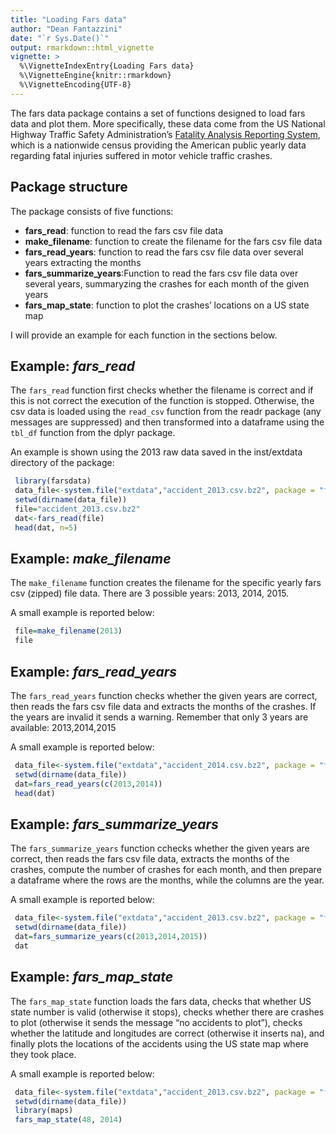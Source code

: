 ```yaml
---
title: "Loading Fars data"
author: "Dean Fantazzini"
date: "`r Sys.Date()`"
output: rmarkdown::html_vignette
vignette: >
  %\VignetteIndexEntry{Loading Fars data}
  %\VignetteEngine{knitr::rmarkdown}
  %\VignetteEncoding{UTF-8}
---
```


The fars data package contains a set of functions designed to load fars data and plot them. More specifically, these data come from the US National Highway Traffic Safety Administration's [Fatality Analysis Reporting System](http://www.nhtsa.gov/Data/Fatality-Analysis-Reporting-System-(FARS)), which is a nationwide census providing the American public yearly data regarding fatal injuries suffered in motor vehicle traffic crashes.


## Package structure

The package consists of five functions:

* **fars_read**: function to read the fars csv file data
* **make_filename**: function to create the filename for the fars csv file data
* **fars_read_years**: function to read the fars csv file data over several years extracting the months
* **fars_summarize_years**:Function to read the fars csv file data over several years, summaryzing the crashes for each month of the given years
* **fars_map_state**: function to plot the crashes' locations on a US state map

I will provide an example for each function in the sections below.

## Example: *fars_read*

The `fars_read` function  first checks whether the filename is correct and if this is not correct the execution of the function is stopped. Otherwise, the csv data is loaded using the `read_csv` function from the readr package (any messages are suppressed) and then transformed into a dataframe using the `tbl_df` function from the dplyr package. 

An example is shown using the 2013 raw data saved in the inst/extdata directory of the package:

```r
 library(farsdata)
 data_file<-system.file("extdata","accident_2013.csv.bz2", package = "farsdata")
 setwd(dirname(data_file))
 file="accident_2013.csv.bz2"
 dat<-fars_read(file)
 head(dat, n=5)
```


## Example: *make_filename*

The `make_filename` function  creates the filename for the specific yearly fars csv (zipped) file data. There are 3 possible years: 2013, 2014, 2015.

A small example is reported below:
```r
 file=make_filename(2013)
 file
```

## Example: *fars_read_years*

The `fars_read_years` function  checks whether the given years are correct, then reads the fars csv file data and extracts the months of the crashes. If the years are invalid it sends a warning. Remember that only 3 years are available: 2013,2014,2015

A small example is reported below:
```r
 data_file<-system.file("extdata","accident_2014.csv.bz2", package = "farsdata")
 setwd(dirname(data_file))
 dat=fars_read_years(c(2013,2014))
 head(dat)
```


## Example: *fars_summarize_years*

The `fars_summarize_years` function  cchecks whether the given years are correct, then reads the fars csv file data, extracts the months of the crashes, compute the number of crashes for each month, and then prepare a dataframe
 where the rows are the months, while the columns are the year.

A small example is reported below:
```r
 data_file<-system.file("extdata","accident_2013.csv.bz2", package = "farsdata")
 setwd(dirname(data_file))
 dat=fars_summarize_years(c(2013,2014,2015))
 dat
```


## Example: *fars_map_state *

The `fars_map_state ` function   loads the fars data, checks that whether US state number is valid (otherwise it stops),
 checks whether there are crashes to plot (otherwise it sends the message "no accidents to plot"), checks whether the latitude and longitudes are correct (otherwise it inserts na), and finally plots the locations of the accidents
 using the US state map where they took place.

A small example is reported below:
```r
 data_file<-system.file("extdata","accident_2013.csv.bz2", package = "farsdata")
 setwd(dirname(data_file))
 library(maps)
 fars_map_state(48, 2014)
```
